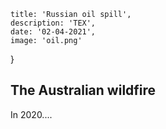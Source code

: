 
    title: 'Russian oil spill',
    description: 'TEX',
    date: '02-04-2021',
    image: 'oil.png'
}


## The Australian wildfire

In 2020....
